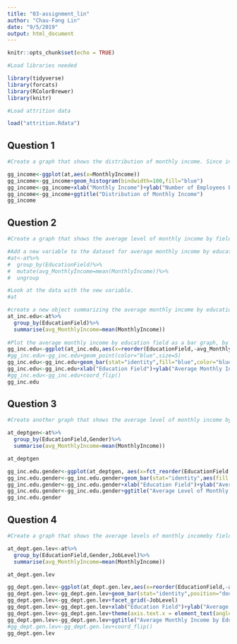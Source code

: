 ---
title: "03-assignment_lin"
author: "Chau-Fang Lin"
date: "9/5/2019"
output: html_document
---

```{r setup, include=FALSE}
knitr::opts_chunk$set(echo = TRUE)

#Load libraries needed

library(tidyverse)
library(forcats)
library(RColorBrewer)
library(knitr)

```


```{r}

#Load attrition data

load("attrition.Rdata")

```

## Question 1

```{r}

#Create a graph that shows the distribution of monthly income. Since income is a continuous variable, I will use a histogram for this univariate graph.

gg_income<-ggplot(at,aes(x=MonthlyIncome))
gg_income<-gg_income+geom_histogram(bindwidth=100,fill="blue")
gg_income<-gg_income+xlab("Monthly Income")+ylab("Number of Employees Earning Monthly Income")
gg_income<-gg_income+ggtitle("Distribution of Monthly Income")
gg_income

```


## Question 2

```{r}

#Create a graph that shows the average level of monthly income by field of education.

#Add a new variable to the dataset for average monthly income by education field ("avg_MonthlyIncome")
#at<-at%>%
#  group_by(EducationField)%>%
#  mutate(avg_MonthlyIncome=mean(MonthlyIncome))%>%
#  ungroup

#Look at the data with the new variable.
#at

#create a new object summarizing the average monthly income by education field.
at_inc.edu<-at%>%
  group_by(EducationField)%>%
  summarise(avg_MonthlyIncome=mean(MonthlyIncome))
  
#Plot the average monthly income by education field as a bar graph, by descending average monthly income.
gg_inc.edu<-ggplot(at_inc.edu,aes(x=reorder(EducationField,-avg_MonthlyIncome),y=avg_MonthlyIncome))
#gg_inc.edu<-gg_inc.edu+geom_point(color="blue",size=5)
gg_inc.edu<-gg_inc.edu+geom_bar(stat="identity",fill="blue",color="blue")
gg_inc.edu<-gg_inc.edu+xlab("Education Field")+ylab("Average Monthly Income")
#gg_inc.edu<-gg_inc.edu+coord_flip()
gg_inc.edu

```


## Question 3

```{r}

#Create another graph that shows the average level of monthly income by field of education and gender.

at_deptgen<-at%>%
  group_by(EducationField,Gender)%>%
  summarise(avg_MonthlyIncome=mean(MonthlyIncome))

at_deptgen

gg_inc.edu.gender<-ggplot(at_deptgen, aes(x=fct_reorder(EducationField,-avg_MonthlyIncome),y=avg_MonthlyIncome))
gg_inc.edu.gender<-gg_inc.edu.gender+geom_bar(stat="identity",aes(fill = Gender),position = "dodge")
gg_inc.edu.gender<-gg_inc.edu.gender+xlab("Education Field")+ylab("Average Monthly Income")
gg_inc.edu.gender<-gg_inc.edu.gender+ggtitle("Average Level of Monthly Income by Education Field and Gender")
gg_inc.edu.gender

```

## Question 4

```{r}

#Create a graph that shows the average levels of monthly incomeby field of education, gender, and job level (scale of 1-5, highest ranked employees as 5).

at_dept.gen.lev<-at%>%
  group_by(EducationField,Gender,JobLevel)%>%
  summarise(avg_MonthlyIncome=mean(MonthlyIncome))

at_dept.gen.lev

gg_dept.gen.lev<-ggplot(at_dept.gen.lev,aes(x=reorder(EducationField,-avg_MonthlyIncome),y=avg_MonthlyIncome,fill=Gender))
gg_dept.gen.lev<-gg_dept.gen.lev+geom_bar(stat="identity",position="dodge")
gg_dept.gen.lev<-gg_dept.gen.lev+facet_grid(~JobLevel)
gg_dept.gen.lev<-gg_dept.gen.lev+xlab("Education Field")+ylab("Average Monthly Income")
gg_dept.gen.lev<-gg_dept.gen.lev+theme(axis.text.x = element_text(angle = 60, hjust = 1))
gg_dept.gen.lev<-gg_dept.gen.lev+ggtitle("Average Monthly Income by Education Field, Gender, and Job Level")
#gg_dept.gen.lev<-gg_dept.gen.lev+coord_flip()
gg_dept.gen.lev


```

